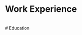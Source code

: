 # Work Experience

<ExperienceCard 
    logo="/static/logos/iij.png"
    company="Internet Initiative Japan"
    position="Research Intern"
    years="Aug. 2024 - Sep. 2024"
/>

<ExperienceCard 
    logo="/static/logos/thousandeyes.png"
    company="Cisco ThousandEyes"
    position="Research Intern"
    years="May. 2024 - Aug. 2024"
/>

<ExperienceCard 
    logo="/static/logos/microsoft.svg" 
    company="Microsoft, Taiwan"
    position="Customer Engineer"
    years="2022"
/>

<ExperienceCard 
    logo="/static/logos/microsoft.svg" 
    company="Microsoft, Taiwan"
    position="Software Engineer Intern"
    years="2019 - 2022"
/>

<ExperienceCard 
    logo="/static/logos/yoctol.svg"
    company="Yoctol.AI"
    position="Data Scientist Intern"
    years="2018"
/>


<br /> 
# Education 

<ExperienceCard 
    logo="/static/logos/nu.png"
    company="Northwestern University"
    position="Ph.D. in Computer Science"
    years="2022 - Present"
/>

<ExperienceCard 
    logo="/static/logos/ntu.png"  
    company="National Taiwan University"
    position="M.S. in Communication Engineering"
    years="2020-2021"
/>


<ExperienceCard 
    logo="/static/logos/ntu.png"  
    company="National Taiwan University"
    position="B.S. in Electrical Engineering"
    years="2015-2020"
/>

